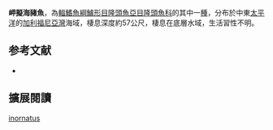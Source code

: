 {{Speciesbox
| image = 
| image_width = 250px
| status = NE
| status_system = IUCN3.1
| genus = Pseudojuloides
| species = inornatus
| authority = [[Gilbert|Gilbert]], 1890
| synonyms = *''Pseudojulis inornatus''<br /><small>Gilbert, 1890</small>
}}

'''岬擬海豬魚'''，為[[輻鰭魚綱|輻鰭魚綱]][[鱸形目|鱸形目]][[隆頭魚亞目|隆頭魚亞目]][[隆頭魚科|隆頭魚科]]的其中一[[種|種]]，分布於中東[[太平洋|太平洋]]的[[加利福尼亞灣|加利福尼亞灣]]海域，棲息深度約57公尺，棲息在底層水域，生活習性不明。

==参考文献==
*{{FishBase_species|genus=Pseudojuloides|species=inornatus |year=2013|month=8}}
== 擴展閱讀 ==
{{refbegin}}
{{wikispecies-inline|Pseudojuloides inornatus |岬擬海豬魚}}
{{refend}}
{{Taxonbar|from=Q577672}}

[[Category:擬海豬魚屬|inornatus]]


{{鱸形目小作品}}